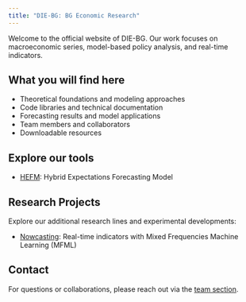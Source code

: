 ```yaml
---
title: "DIE-BG: BG Economic Research"
---
```


Welcome to the official website of DIE-BG. Our work focuses on macroeconomic series, model-based policy analysis, and real-time indicators.

## What you will find here

- Theoretical foundations and modeling approaches
- Code libraries and technical documentation
- Forecasting results and model applications
- Team members and collaborators
- Downloadable resources

## Explore our tools

- [HEFM](../hefm/): Hybrid Expectations Forecasting Model

## Research Projects

Explore our additional research lines and experimental developments:

- [Nowcasting](../projects/nowcasting/): Real-time indicators with Mixed Frequencies Machine Learning (MFML)

## Contact

For questions or collaborations, please reach out via the [team section](../team.qmd).

